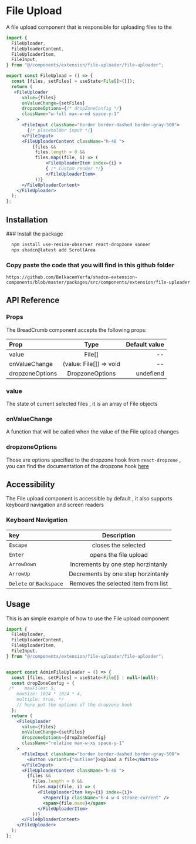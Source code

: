 
# File Upload

A file upload component that is responsible for uploading files to the

```jsx copy
import {
  FileUploader,
  FileUploaderContent,
  FileUploaderItem,
  FileInput,
} from "@/components/extension/file-uploader/file-uploader";

export const FileUpload = () => {
  const [files, setFiles] = useState<File[]>([]);
  return (
   <FileUploader
      value={files}
      onValueChange={setFiles}
      dropzoneOptions={/* dropZoneConfig */}
      className="w-full max-w-md space-y-1"
    >
      <FileInput className="border border-dashed border-gray-500">
        {/* placeholder input */}
      </FileInput>
      <FileUploaderContent className="h-48 ">
          {files &&
           files.length > 0 &&
           files.map((file, i) => (
               <FileUploaderItem index={i} >
               { /* Custom render */}
               </FileUploaderItem>
           ))}
      </FileUploaderContent>
    </FileUploader>
  );
};
```

## Installation

<Steps>
  ### Install the package

```bash copy
  npm install use-resize-observer react-dropzone sonner
  npx shadcn@latest add ScrollArea
```

### Copy paste the code that you will find in this github folder

```link copy
https://github.com/BelkacemYerfa/shadcn-extension-components/blob/master/packages/src/components/extension/file-uploader
```

</Steps>

## API Reference

### Props

The BreadCrumb component accepts the following props:

| Prop            |          Type           | Default value |
| :-------------- | :---------------------: | ------------: |
| value           |         File[]          |            -- |
| onValueChange   | (value: File[]) => void |            -- |
| dropzoneOptions |     DropzoneOptions     |     undefiend |

### value

The state of current selected files , it is an array of File objects

### onValueChange

A function that will be called when the value of the File upload changes

### dropzoneOptions

Those are options specified to the dropzone hook from `react-dropzone` , you can find the documentation of the dropzone hook [here](https://react-dropzone.js.org/)

## Accessibility

The File upload component is accessible by default , it also supports keyboard navigation and screen readers

### Keyboard Navigation

| key                     |             Description             |
| :---------------------- | :---------------------------------: |
| `Escape`                |         closes the selected         |
| `Enter`                 |        opens the file upload        |
| `ArrowDown`             | Increments by one step horzintanly  |
| `ArrowUp`               | Decrements by one step horzintanly  |
| `Delete` or `Backspace` | Removes the selected item from list |

## Usage

This is an simple example of how to use the File upload component

```jsx copy
import {
  FileUploader,
  FileUploaderContent,
  FileUploaderItem,
  FileInput,
} from "@/components/extension/file-uploader/file-uploader";


export const AdminFileUploader = () => {
  const [files, setFiles] = useState<File[] | null>(null);
  const dropZoneConfig = {
 /*    maxFiles: 5,
    maxSize: 1024 * 1024 * 4,
    multiple: true, */
    // here put the options of the dropzone hook
  };
  return (
    <FileUploader
      value={files}
      onValueChange={setFiles}
      dropzoneOptions={dropZoneConfig}
      className="relative max-w-xs space-y-1"
    >
      <FileInput className="border border-dashed border-gray-500">
        <Button variant={"outline"}>Upload a file</Button>
      </FileInput>
      <FileUploaderContent className="h-48 ">
        {files &&
          files.length > 0 &&
          files.map((file, i) => (
            <FileUploaderItem key={i} index={i}>
              <Paperclip className="h-4 w-4 stroke-current" />
              <span>{file.name}</span>
            </FileUploaderItem>
          ))}
      </FileUploaderContent>
    </FileUploader>
  );
};

```
